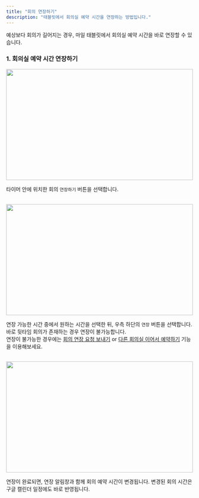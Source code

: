 ```yaml
---
title: "회의 연장하기"
description: "태블릿에서 회의실 예약 시간을 연장하는 방법입니다."
---
```


예상보다 회의가 길어지는 경우, 마일 태블릿에서 회의실 예약 시간을 바로 연장할 수 있습니다. 

### 1. 회의실 예약 시간 연장하기

<Frame>
    <img src="/images/tablet/meeting-extend/extend/img1.png" width="100%" height="300" />
</Frame>

타이머 안에 위치한 회의 `연장하기` 버튼을 선택합니다.

<br />

<img src="/images/tablet/meeting-extend/extend/img2.png" width="100%" height="300" />

연장 가능한 시간 중에서 원하는 시간을 선택한 뒤, 우측 하단의 `연장` 버튼을 선택합니다.
<Info>
    바로 뒷타임 회의가 존재하는 경우 연장이 불가능합니다.<br />연장이 불가능한 경우에는 [회의 연장 요청 보내기](https://mile.mintlify.app/tablet/meeting-extend/request-extend) or [다른 회의실 이어서 예약하기](https://mile.mintlify.app/tablet/book/next) 기능을 이용해보세요.
</Info>

<br />

<img src="/images/tablet/meeting-extend/extend/img3.png" width="100%" height="300" />

연장이 완료되면, 연장 알림창과 함께 회의 예약 시간이 변경됩니다.
<Info>
    변경된 회의 시간은 구글 캘린더 일정에도 바로 반영됩니다.
</Info>